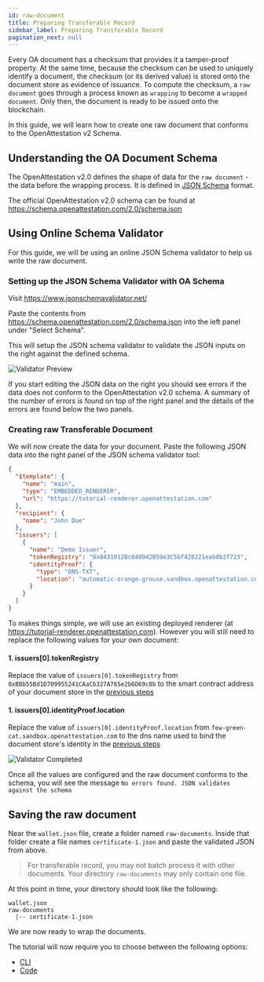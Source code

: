 ```yaml
---
id: raw-document
title: Preparing Transferable Record
sidebar_label: Preparing Transferable Record
pagination_next: null
---
```



<Flow />

Every OA document has a checksum that provides it a tamper-proof property. At the same time, because the checksum can be used to uniquely identify a document, the checksum (or its derived value) is stored onto the document store as evidence of issuance. To compute the checksum, a `raw document` goes through a process known as `wrapping` to become a `wrapped document`. Only then, the document is ready to be issued onto the blockchain.

In this guide, we will learn how to create one raw document that conforms to the OpenAttestation v2 Schema.

## Understanding the OA Document Schema

The OpenAttestation v2.0 defines the shape of data for the `raw document` - the data before the wrapping process. It is defined in [JSON Schema](https://json-schema.org/) format.

The official OpenAttestation v2.0 schema can be found at https://schema.openattestation.com/2.0/schema.json

## Using Online Schema Validator

For this guide, we will be using an online JSON Schema validator to help us write the raw document.

### Setting up the JSON Schema Validator with OA Schema

Visit https://www.jsonschemavalidator.net/

Paste the contents from https://schema.openattestation.com/2.0/schema.json into the left panel under "Select Schema".

This will setup the JSON schema validator to validate the JSON inputs on the right against the defined schema.

![Validator Preview](/docs/tutorial/verifiable-documents/ethereum/document-data/validator-preview.png)

If you start editing the JSON data on the right you should see errors if the data does not conform to the OpenAttestation v2.0 schema. A summary of the number of errors is found on top of the right panel and the details of the errors are found below the two panels.

### Creating raw Transferable Document

We will now create the data for your document. Paste the following JSON data into the right panel of the JSON schema validator tool:

```json
{
  "$template": {
    "name": "main",
    "type": "EMBEDDED_RENDERER",
    "url": "https://tutorial-renderer.openattestation.com"
  },
  "recipient": {
    "name": "John Doe"
  },
  "issuers": [
    {
      "name": "Demo Issuer",
      "tokenRegistry": "0x8431012Bc040942B59e3C5bf428221eab0b2f723",
      "identityProof": {
        "type": "DNS-TXT",
        "location": "automatic-orange-grouse.sandbox.openattestation.com"
      }
    }
  ]
}
```

To makes things simple, we will use an existing deployed renderer (at https://tutorial-renderer.openattestation.com). However you will still need to replace the following values for your own document:

#### 1. issuers[0].tokenRegistry

Replace the value of `issuers[0].tokenRegistry` from `0xBBb55Bd1D709955241CAaCb327A765e2b6D69c8b` to the smart contract address of your document store in the [previous steps](/docs/tutorial/verifiable-documents/ethereum/document-store)

#### 1. issuers[0].identityProof.location

Replace the value of `issuers[0].identityProof.location` from `few-green-cat.sandbox.openattestation.com` to the dns name used to bind the document store's identity in the [previous steps](/docs/tutorial/verifiable-documents/ethereum/dns-proof)

![Validator Completed](/docs/tutorial/verifiable-documents/ethereum/document-data/validator-completed.png)

Once all the values are configured and the raw document conforms to the schema, you will see the message `No errors found. JSON validates against the schema`

## Saving the raw document

Near the `wallet.json` file, create a folder named `raw-documents`. Inside that folder create a file names `certificate-1.json` and paste the validated JSON from above.

> For transferable record, you may not batch process it with other documents. Your directory `raw-documents` may only contain one file.

At this point in time, your directory should look like the following:

```text
wallet.json
raw-documents
  |-- certificate-1.json
```

We are now ready to wrap the documents.

The tutorial will now require you to choose between the following options:

- [CLI](/docs/tutorial/transferable-records/wrapping-document/wrapping-document-cli)
- [Code](/docs/tutorial/transferable-records/wrapping-document/wrapping-document-code)

<Flow />
